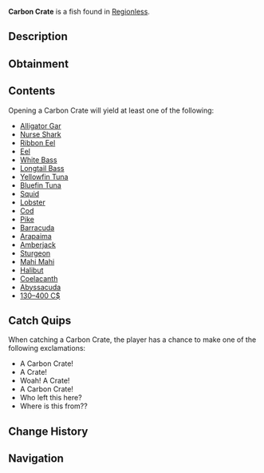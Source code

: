 {{FishInfobox
|image          = Carbon Crate.png
|rarity         = Rare
|sea            = First Sea
|location       = [[Regionless]]
|sublocation    = 
|sources        = Fishing Rod
|radar_location = 
|xp             = 50
|weather        = 
|time           = 
|season         = 
|bait           = Magnet
|base_weight    = 16
|base_value     = 140
|weight_range   = 0
|base_chance    = 2
|base_resil     = 50
}}
'''Carbon Crate''' is a {{Rarity|Rare}} fish found in [[Regionless]].

== Description ==
{{Description|A large military grade crate, lost from some sort of commercial fishing boat. The date of it's disappearance is unknown. Therefore, finders keepers?- Opening it might give you an array of fish, bait, and money!|Bestiary Entry}}

== Obtainment ==
{{Description|Fallen off of a commercial fishing boat.|Bestiary Hint}}
{{Fish Availability|
Ancient Isle/Algae Hunt
Ancient Isle/Surrounding Ocean
Atlantis/Ancient Kraken Hunt
Atlantis/Ethereal Abyss
Atlantis/Kraken Hunt
Atlantis/Kraken Pool
Atlantis/Poseidon Temple
Atlantis/Sunken Depths
Atlantis/Surrounding Ocean
Atlantis/Zeus's Rod Room
FischFright/Frightful Pool
Forsaken Shores/Algae Hunt
Golden Tide
LEGO Pool/Studolodon Hunt
Lovestorm/Normal
Lovestorm/Supercharged
Megalodon Hunt/Eclipse and Weekend
Megalodon Hunt/Normal
Mushgrove Swamp
Mushgrove Swamp/Algae Hunt
Ocean/Deep Ocean
Ocean/Harvesters Spike
Ocean/Strange Whirlpool
Orca Migration/Ancient
Orca Migration/Normal
Snowcap Island/Algae Hunt
Snowcap Island/Surrounding Ocean
Sunstone Island/Crate Cave
Vertigo/Vertigos Dip
Whale Migration/Moby
Whale Migration/Normal
|top_rods      = 
Magnet Rod\226390.38\227143.04;
Firefly Rod\98430.59\173773.54;
Leviathan's Fang Rod\96822.64\244765.04;
Free Spirit Rod\93609.26\237803.13;
Trident Rod\93528.01\237596.73;
Brick Built Rod\73306.18\131047.85;
Lucky Rod\76700.79\135843.41;
Azure Of Lagoon\80854.33\206085.15;
Great Rod of Oscar\72518.83\180166.84;
Resourceful Rod\64809.35\149083.5;
No-Life Rod\79662.07\192484.05;
Astralhook Rod\74959.21\180519.15;
Seraphic Rod\74913.97\181731.58;
Ethereal Prism Rod\73754.41\181036.33;
Rod Of The Forgotten Fang\70582.8\177856.44;
Challenger's Rod\70540.61\178183.61;
Blazebringer Rod\69293.95\175321.15;
Rod Of The Exalted One\67284.72\170556.6;
Rod Of The Depths\65967.37\167582.21;
Zeus Rod\65518.06\167722.68;
Verdant Shear Rod\65486.23\166586.65;
Volcanic Rod\61094.95\160923.32;
Depthseeker Rod\60895.96\160399.18;
Avalanche Rod\57083.42\144298.69;
Steady Rod\20460.32\52075.8
|recommended   = Magnet Rod
}}

== Contents ==
Opening a Carbon Crate will yield at least one of the following:
* [[Alligator Gar]]
* [[Nurse Shark]]
* [[Ribbon Eel]]
* [[Eel]]
* [[White Bass]]
* [[Longtail Bass]]
* [[Yellowfin Tuna]]
* [[Bluefin Tuna]]
* [[Squid]]
* [[Lobster]]
* [[Cod]]
* [[Pike]]
* [[Barracuda]]
* [[Arapaima]]
* [[Amberjack]]
* [[Sturgeon]]
* [[Mahi Mahi]]
* [[Halibut]]
* [[Coelacanth]]
* [[Abyssacuda]]
* [[130–400 C$]]

== Catch Quips ==
When catching a Carbon Crate, the player has a chance to make one of the following exclamations:
* A Carbon Crate!
* A Crate!
* Woah! A Crate!
* A Carbon Crate!
* Who left this here?
* Where is this from??

== Change History ==
{{Change History|{{subst:Current Version}}}}

== Navigation ==
{{Fish Navbox|Regionless}}